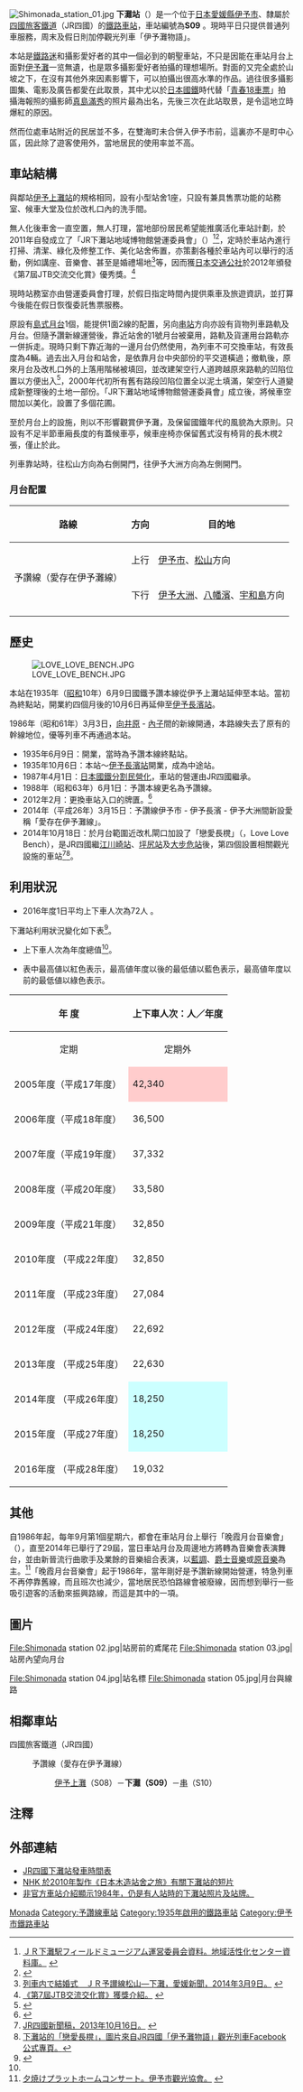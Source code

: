 {{NoteTA|1 = zh:下灘站; zh-cn:下滩站; zh-tw:下灘車站; zh-hk:下灘站; }}
{{日本車站資訊
|公司色   = #1cadca
|文字色   =
|站名     = 下灘站
|pxl      = 300px
|圖片     = Shimonada Station 201507(1).JPG
|圖片說明 = 下灘站站舍（2015年）
|日文原名 = 下灘
|平假名   = しもなだ
|羅馬拼音 = Shimonada
|前一站   = S08 [[伊予上灘站|伊予上灘]]
|後一站   = [[串站|串]] S10
|前一站距離 = 5.3
|後一站距離 = 2.6
|電報略號 = シモ
|車站編號 = {{車站編號c|#98a9d6|S09}}
|所屬公司 = [[四國旅客鐵道|四國旅客鐵道]]（JR四國）
|所屬路線 = {{Color|#98a9d6|■}}[[予讚線|予讚線]]（愛存在伊予灘線）
|距離     = 222.4
|起站     = [[高松站_(香川縣)|高松]]
|所在地   = [[愛媛縣|愛媛縣]][[伊予市|伊予市]]雙海町大久保
|車站構造 = [[地面車站|地面車站]]
|月台配置 = 1面1線
|啟用年月日 = 1935年6月9日
|廢止年月日 =
|上下車人次 = 72
|統計年度   = 2016
|備註       = 無人站。
}}
[[File:Shimonada_station_01.jpg|thumb]]
'''下灘站'''（{{jpn|j=下灘駅|hg=しもなだえき|rm=Shimonada eki|f=y}}）是一个位于[[日本|日本]][[愛媛縣|愛媛縣]][[伊予市|伊予市]]、隸屬於[[四國旅客鐵道|四國旅客鐵道]]（JR四國）的[[鐵路車站|鐵路車站]]，車站編號為'''S09''' 。現時平日只提供普通列車服務，周末及假日則加停觀光列車「伊予灘物語」。

本站是[[鐵路迷|鐵路迷]]和攝影愛好者的其中一個必到的朝聖車站，不只是因能在車站月台上面對[[伊予灘|伊予灘]]一览無遺，也是眾多攝影愛好者拍攝的理想場所。對面的{{link-ja|國道378號|国道378号}}又完全處於山坡之下，在沒有其他外來因素影響下，可以拍攝出很高水準的作品。過往很多攝影圖集、電影及廣告都愛在此取景，其中尤以於[[日本國鐵|日本國鐵]]時代替「[[青春18車票|青春18車票]]」拍攝海報照的攝影師[[真島滿秀|真島滿秀]]的照片最為出名，先後三次在此站取景，是令這地立時爆紅的原因。

然而位處車站附近的民居並不多，在雙海町未合併入伊予市前，這裏亦不是町中心區，因此除了遊客使用外，當地居民的使用率並不高。

==車站結構==
與鄰站[[伊予上灘站|伊予上灘站]]的規格相同，設有小型站舍1座，只設有兼具售票功能的站務室、候車大堂及位於改札口內的洗手間。

無人化後車舍一直空置，無人打理，當地部份居民希望能推廣活化車站計劃，於2011年自發成立了「JR下灘站地域博物館營運委員會」（{{lang|ja|JR下灘駅フィールドミュージアム運営委員会}}）<ref>[http://www.chiiki-dukuri-hyakka.or.jp/cgi-bin/profile/data.cgi?number=6287 ＪＲ下灘駅フィールドミュージアム運営委員会資料。地域活性化センター資料庫。] {{Webarchive|url=https://archive.is/20141007214744/http://www.chiiki-dukuri-hyakka.or.jp/cgi-bin/profile/data.cgi?number=6287 |date=2014-10-07 }}{{ja}}</ref><ref>{{Cite web |url=https://www.facebook.com/shimonada |title=JR下灘駅フィールドミュージアム運営委員会 Facebook 公式網站。 |accessdate=2014-10-07 |archive-date=2019-02-19 |archive-url=https://web.archive.org/web/20190219080100/https://www.facebook.com/shimonada |dead-url=no }}</ref>，定時於車站內進行打掃、清潔、綠化及修整工作、美化站舍佈置，亦策劃各種於車站內可以舉行的活動，例如講座、音樂會、甚至是婚禮場地<ref>[http://www.ehime-np.co.jp/news/local/20140309/news20140309247.html 列車内で結婚式　ＪＲ予讃線松山―下灘，愛媛新聞，2014年3月9日。] {{Wayback|url=http://www.ehime-np.co.jp/news/local/20140309/news20140309247.html |date=20151025082140 }}{{ja}}</ref>等，因而獲[[JTB|日本交通公社]]於2012年頒發《第7屆JTB交流交化賞》優秀獎。<ref>[http://www.jtb.co.jp/chiikikoryu/koryubunkasho/07/bunka_02.asp 《第7屆JTB交流交化賞》獲獎介紹。] {{Wayback|url=http://www.jtb.co.jp/chiikikoryu/koryubunkasho/07/bunka_02.asp |date=20190915154555 }}{{ja}}</ref>

現時站務室亦由營運委員會打理，於假日指定時間內提供乘車及旅遊資訊，並打算今後能在假日恢復委託售票服務。

原設有[[島式月台|島式月台]]1個，能提供1面2線的配置，另向[[串站|串站]]方向亦設有貨物列車路軌及月台。但隨予讚新線運營後，靠近站舍的1號月台被棄用，路軌及貨運用台路軌亦一併拆走。現時只剩下靠近海的一邊月台仍然使用，為列車不可交換車站，有效長度為4輛。過去出入月台和站舍，是依靠月台中央部份的平交道橫過；撤軌後，原來月台及改札口外的上落用階梯被填回，並改建架空行人道跨越原來路軌的凹陷位置以方便出入<ref>{{Cite web |url=http://www.shikoku.org.uk/JR/LINE/yosan/st-shimonada_h970611.jpg |title=1997年的下灘站，可見拆軌後的1號月台路基及貨物月台。 |accessdate=2014-10-07 |archive-date=2014-10-12 |archive-url=https://web.archive.org/web/20141012133408/http://www.shikoku.org.uk/JR/LINE/yosan/st-shimonada_h970611.jpg |dead-url=no }}</ref>，2000年代初所有舊有路段凹陷位置全以泥土填滿，架空行人道變成新整理後的土地一部份。「JR下灘站地域博物館營運委員會」成立後，將候車空間加以美化，設置了多個花圃。

至於月台上的設施，則以不形響觀賞伊予灘，及保留國鐵年代的風貌為大原則。只設有不足半節車廂長度的有蓋候車亭，候車座椅亦保留舊式沒有椅背的長木櫈2張，僅止於此。

列車靠站時，往松山方向為右側開門，往伊予大洲方向為左側開門。

===月台配置===
{| class="wikitable"
!路線!!方向!!目的地
|-
|rowspan="2"|{{Color|#98a9d6|■}}予讚線（愛存在伊予灘線）
|上行
|[[伊予市站|伊予市]]、[[松山站_(愛媛縣)|松山]]方向
|-
|下行
|[[伊予大洲站|伊予大洲]]、[[八幡濱站|八幡濱]]、[[宇和島站|宇和島]]方向
|-
|}

== 歷史 ==
[[File:LOVE_LOVE_BENCH.JPG|thumb]]

本站在1935年（[[昭和|昭和]]10年）6月9日國鐵予讚本線從伊予上灘站延伸至本站。當初為終點站，開業約四個月後的10月6日再延伸至[[伊予長濱站|伊予長濱站]]。

1986年（昭和61年）3月3日，[[向井原站|向井原]] - [[內子站|內子]]間的新線開通，本路線失去了原有的幹線地位，優等列車不再通過本站。
*1935年6月9日：開業，當時為予讚本線終點站。
*1935年10月6日：本站～[[伊予長濱站|伊予長濱站]]開業，成為中途站。
*1987年4月1日：[[日本國鐵分割民營化|日本國鐵分割民營化]]，車站的營運由JR四國繼承。
* 1988年（昭和63年）6月1日：予讚本線更名為予讚線。
*2012年2月：更換車站入口的牌匱。<ref>{{Cite web |url=http://www.wahaha.com.tw/?p=4546 |title=非官方車站介紹。 |accessdate=2014-10-07 |archive-date=2020-08-08 |archive-url=https://web.archive.org/web/20200808003510/http://www.wahaha.com.tw/?p=4546 |dead-url=no }}</ref>
* 2014年（平成26年）3月15日：予讚線伊予市 - 伊予長濱 - 伊予大洲間新設愛稱「愛存在伊予灘線」。
*2014年10月18日：於月台範圍近改札閘口加設了「戀愛長櫈」（{{lang|ja|らぶらぶベンチ}}，Love Love Bench），是JR四國繼[[江川崎站|江川崎站]]、[[坪尻站|坪尻站]]及[[大步危站|大步危站]]後，第四個設置相關觀光設施的車站<ref>[http://www.jr-shikoku.co.jp/03_news/press/14-10-16/03.htm JR四國新聞稿，2013年10月16日。] {{Wayback|url=http://www.jr-shikoku.co.jp/03_news/press/14-10-16/03.htm |date=20141024020947 }}{{ja}}</ref><ref>[https://scontent-a-hkg.xx.fbcdn.net/hphotos-xpa1/v/t1.0-9/10418350_295635910625856_5515643801663331983_n.jpg?oh=2618a45b951910f135502a8d68e79175&oe=54F423D7 下灘站的「戀愛長櫈」，圖片來自JR四國「伊予灘物語」觀光列車Facebook公式專頁。]{{dead link|date=2017年11月 |bot=InternetArchiveBot |fix-attempted=yes }}</ref>。

== 利用狀況 ==
* 2016年度1日平均上下車人次為72人 。
下灘站利用狀況變化如下表<ref name="iy">{{cite web|url=https://www.city.iyo.lg.jp/machisou/shise/toke/documents/unyu-tuushin.pdf|title=伊予市内のJR駅利用状況|publisher=伊予市|accessdate=2019-03-12|archive-date=2019-07-17|archive-url=https://web.archive.org/web/20190717014536/https://www.city.iyo.lg.jp/machisou/shise/toke/documents/unyu-tuushin.pdf|dead-url=yes}}</ref>。
* 上下車人次為年度總值<ref name="iy"/>。

* 表中最高値以紅色表示，最高値年度以後的最低値以藍色表示，最高値年度以前的最低値以綠色表示。

{| class="wikitable"style="text-align:right"
|-
! rowspan="2"|年 度
! colspan="4"|上下車人次：人／年度
|-
| style="text-align: center; font-weight: normal;"|定期
| style="text-align: center; font-weight: normal;"|定期外
| style="text-align: center; font-weight: normal;"|合 計
|-
! style="font-weight: normal;"|2005年度（平成17年度）
|style="background-color: #ffcccc;"| 42,340
|style="background-color: #ffcccc;"| 8,760
|style="background-color: #ffcccc;"| 51,100
|-
! style="font-weight: normal;"|2006年度（平成18年度）
| 36,500 || 7,300 || 43,800
|-
! style="font-weight: normal;"|2007年度（平成19年度）
| 37,332 || 8,052 || 45,384
|-
! style="font-weight: normal;"|2008年度（平成20年度）
| 33,580 || 8,030 || 41,610
|-
! style="font-weight: normal;"|2009年度（平成21年度）
| 32,850 || 7,300 || 40,150
|-
! style="font-weight: normal;"|2010年度 （平成22年度）
| 32,850 || 13,140 || 45,990
|-
! style="font-weight: normal;"|2011年度 （平成23年度）
| 27,084 || 9,516 || 36,600
|-
! style="font-weight: normal;"|2012年度 （平成24年度）
| 22,692 || 7,320 || 30,012
|-
! style="font-weight: normal;"|2013年度 （平成25年度）
| 22,630 || 5,110 || 27,740
|-
! style="font-weight: normal;"|2014年度 （平成26年度）
| style="background-color: #ccffff;"| 18,250
 | style="background-color: #ccffff;"| 4,380
 | style="background-color: #ccffff;"| 22,630
|-
! style="font-weight: normal;"|2015年度 （平成27年度）
| style="background-color: #ccffff;"| 18,250 || 5,110 || 23,360
|-
! style="font-weight: normal;"|2016年度 （平成28年度）
| 19,032 || 6,588 || 25,620
|}

==其他==
自1986年起，每年9月第1個星期六，都會在車站月台上舉行「晚霞月台音樂會」（{{lang|ja|夕焼けプラットホームコンサート}}），直至2014年已舉行了29屆，當日車站月台及周邊地方將轉為音樂會表演舞台，並由新晉流行曲歌手及業餘的音樂組合表演，以[[藍調|藍調]]、[[爵士音樂|爵士音樂]]或[[原音樂|原音樂]]為主。<ref>[http://iyokankou.jp/event/entry/000112.html 夕焼けプラットホームコンサート。伊予市觀光協會。] {{Wayback|url=http://iyokankou.jp/event/entry/000112.html |date=20200515001415 }}{{ja}}</ref>「晚霞月台音樂會」起于1986年，當年剛好是予讚新線開始營運，特急列車不再停靠舊線，而且班次也減少，當地居民恐怕路線會被廢線，因而想到舉行一些吸引遊客的活動來振興路線，而這是其中的一項。

==圖片==
<gallery>
File:Shimonada station 02.jpg|站房前的鳶尾花
File:Shimonada station 03.jpg|站房內望向月台

File:Shimonada station 04.jpg|站名標
File:Shimonada station 05.jpg|月台與線路
</gallery>

== 相鄰車站 ==
; 四國旅客鐵道（JR四國）
: {{Color|#98a9d6|■}}予讚線（愛存在伊予灘線）
:: [[伊予上灘站|伊予上灘]]（S08）－'''下灘（S09）'''－[[串站|串]]（S10）

==注釋==
{{reflist}}

==外部連結==
{{Commonscat|Shimonada Station}}
*[https://www.jr-shikoku.co.jp/01_trainbus/jikoku/pdf/shimonada.pdf JR四國下灘站發車時間表] {{Wayback|url=https://www.jr-shikoku.co.jp/01_trainbus/jikoku/pdf/shimonada.pdf |date=20210805110020 }}
*[https://www2.nhk.or.jp/archives/michi/cgi/detail.cgi?dasID=D0004030111_00000 NHK 於2010年製作《日本木造站舍之旅》有關下灘站的短片] {{Wayback|url=https://www2.nhk.or.jp/archives/michi/cgi/detail.cgi?dasID=D0004030111_00000 |date=20211114141820 }} 
*[http://ekisya.net/A-GENEKI/179-YOSAN/179-SIMONADA.html 非官方車站介紹顯示1984年，仍是有人站時的下灘站照片及站牌。]{{Wayback|url=http://ekisya.net/A-GENEKI/179-YOSAN/179-SIMONADA.html |date=20190709124720 }}

{{予讚線 (伊予長濱地區)}}

{{DEFAULTSORT:Shimonada}}
[[Category:日本鐵路車站_Shi|Monada]]
[[Category:予讚線車站|Category:予讚線車站]]
[[Category:1935年啟用的鐵路車站|Category:1935年啟用的鐵路車站]]
[[Category:伊予市鐵路車站|Category:伊予市鐵路車站]]